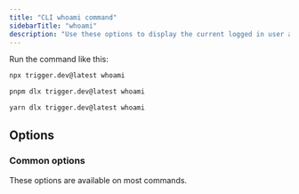 ```yaml
---
title: "CLI whoami command"
sidebarTitle: "whoami"
description: "Use these options to display the current logged in user and project details."
---
```



Run the command like this:

<CodeGroup>

```bash npm
npx trigger.dev@latest whoami
```

```bash pnpm
pnpm dlx trigger.dev@latest whoami
```

```bash yarn
yarn dlx trigger.dev@latest whoami
```

</CodeGroup>

## Options

### Common options

These options are available on most commands.

<CommonOptions />
